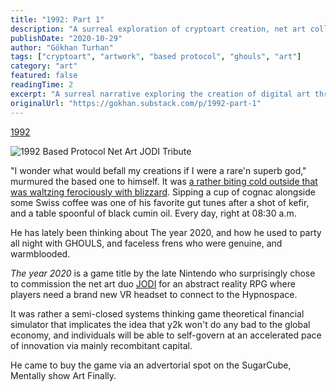 ```yaml
---
title: "1992: Part 1"
description: "A surreal exploration of cryptoart creation, net art collaboration with JODI, and the emergence of based protocol systems in experimental digital art and NFT gaming."
publishDate: "2020-10-29"
author: "Gökhan Turhan"
tags: ["cryptoart", "artwork", "based protocol", "ghouls", "art"]
category: "art"
featured: false
readingTime: 2
excerpt: "A surreal narrative exploring the creation of digital art through based protocol systems, featuring collaboration with legendary net art duo JODI and experimental gaming concepts that bridge traditional art and blockchain innovation."
originalUrl: "https://gokhan.substack.com/p/1992-part-1"
---
```


[1992](https://opensea.io/assets/0x8ed0086e9ab7d8dea522e58c03bda45c32c77f66/13)

![1992 Based Protocol Net Art JODI Tribute](/blog/images/1992-based-protocol-net-art-jodi-tribute.gif)

"I wonder what would befall my creations if I were a rare'n superb god," murmured the based one to himself. It was [a rather biting cold outside that was waltzing ferociously with blizzard](https://youtube.com/watch?v=yib6V0WE0EI). Sipping a cup of cognac alongside some Swiss coffee was one of his favorite gut tunes after a shot of kefir, and a table spoonful of black cumin oil. Every day, right at 08:30 a.m.

He has lately been thinking about The year 2020, and how he used to party all night with GHOULS, and faceless frens who were genuine, and warmblooded.

*The year 2020* is a game title by the late Nintendo who surprisingly chose to commission the net art duo [JODI](https://joid.org/archive/) for an abstract reality RPG where players need a brand new VR headset to connect to the Hypnospace.

It was rather a semi-closed systems thinking game theoretical financial simulator that implicates the idea that y2k won't do any bad to the global economy, and individuals will be able to self-govern at an accelerated pace of innovation via mainly recombitant capital.

He came to buy the game via an advertorial spot on the SugarCube, Mentally show Art Finally.
